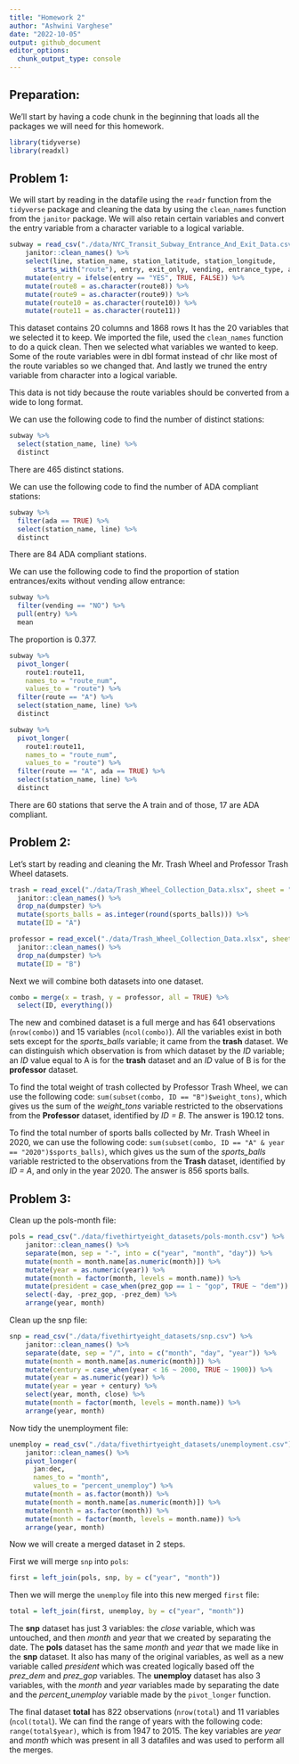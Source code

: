 ```yaml
---
title: "Homework 2"
author: "Ashwini Varghese"
date: "2022-10-05"
output: github_document
editor_options: 
  chunk_output_type: console
---
```


## Preparation:

We'll start by having a code chunk in the beginning that loads all the packages we will need for this homework.

```r
library(tidyverse)
library(readxl)
```


## Problem 1:

We will start by reading in the datafile using the `readr` function from the `tidyverse` package and cleaning the data by using the `clean_names` function from the `janitor` package. We will also retain certain variables and convert the entry variable from a character variable to a logical variable. 

```r
subway = read_csv("./data/NYC_Transit_Subway_Entrance_And_Exit_Data.csv") %>% 
    janitor::clean_names() %>% 
    select(line, station_name, station_latitude, station_longitude, 
      starts_with("route"), entry, exit_only, vending, entrance_type, ada) %>% 
    mutate(entry = ifelse(entry == "YES", TRUE, FALSE)) %>% 
    mutate(route8 = as.character(route8)) %>%  
    mutate(route9 = as.character(route9)) %>% 
    mutate(route10 = as.character(route10)) %>% 
    mutate(route11 = as.character(route11)) 
```

This dataset contains 20 columns and 1868 rows It has the 20 variables that we selected it to keep. We imported the file, used the `clean_names` function to do a quick clean. Then we selected what variables we wanted to keep. Some of the route variables were in dbl format instead of chr like most of the route variables so we changed that. And lastly we truned the entry variable from character into a logical variable. 

This data is not tidy because the route variables should be converted from a wide to long format.

We can use the following code to find the number of distinct stations:

```r
subway %>% 
  select(station_name, line) %>% 
  distinct
```

There are 465 distinct stations.

We can use the following code to find the number of ADA compliant stations:

```r
subway %>% 
  filter(ada == TRUE) %>% 
  select(station_name, line) %>% 
  distinct
```

There are 84 ADA compliant stations.

We can use the following code to find the proportion of station entrances/exits without vending allow entrance:

```r
subway %>% 
  filter(vending == "NO") %>% 
  pull(entry) %>% 
  mean
```

The proportion is 0.377.


```r
subway %>% 
  pivot_longer(
    route1:route11,
    names_to = "route_num",
    values_to = "route") %>% 
  filter(route == "A") %>% 
  select(station_name, line) %>% 
  distinct

subway %>% 
  pivot_longer(
    route1:route11,
    names_to = "route_num",
    values_to = "route") %>% 
  filter(route == "A", ada == TRUE) %>% 
  select(station_name, line) %>% 
  distinct
```

There are 60 stations that serve the A train and of those, 17 are ADA compliant.


## Problem 2:

Let's start by reading and cleaning the Mr. Trash Wheel and Professor Trash Wheel datasets. 

```r
trash = read_excel("./data/Trash_Wheel_Collection_Data.xlsx", sheet = "Mr. Trash Wheel", range = "A2:N549") %>% 
  janitor::clean_names() %>% 
  drop_na(dumpster) %>% 
  mutate(sports_balls = as.integer(round(sports_balls))) %>% 
  mutate(ID = "A")
```


```r
professor = read_excel("./data/Trash_Wheel_Collection_Data.xlsx", sheet = "Professor Trash Wheel", range = "A2:M96") %>% 
  janitor::clean_names() %>% 
  drop_na(dumpster) %>% 
  mutate(ID = "B")
```

Next we will combine both datasets into one dataset.

```r
combo = merge(x = trash, y = professor, all = TRUE) %>% 
  select(ID, everything())
```

The new and combined dataset is a full merge and has 641 observations (`nrow(combo)`) and 15 variables (`ncol(combo)`). All the variables exist in both sets except for the _sports_balls_ variable; it came from the **trash** dataset. We can distinguish which observation is from which dataset by the _ID_ variable; an _ID_ value equal to A is for the **trash** dataset and an _ID_ value of B is for the **professor** dataset. 

To find the total weight of trash collected by Professor Trash Wheel, we can use the following code: `sum(subset(combo, ID == "B")$weight_tons)`, which gives us the sum of the _weight_tons_ variable restricted to the observations from the **Professor** dataset, identified by _ID = B_. The answer is 190.12 tons.

To find the total number of sports balls collected by Mr. Trash Wheel in 2020, we can use the following code: `sum(subset(combo, ID == "A" & year == "2020")$sports_balls)`, which gives us the sum of the _sports_balls_ variable restricted to the observations from the **Trash** dataset, identified by _ID = A_, and only in the year 2020. The answer is 856 sports balls.


## Problem 3:

Clean up the pols-month file:

```r
pols = read_csv("./data/fivethirtyeight_datasets/pols-month.csv") %>% 
    janitor::clean_names() %>% 
    separate(mon, sep = "-", into = c("year", "month", "day")) %>%
    mutate(month = month.name[as.numeric(month)]) %>% 
    mutate(year = as.numeric(year)) %>% 
    mutate(month = factor(month, levels = month.name)) %>% 
    mutate(president = case_when(prez_gop == 1 ~ "gop", TRUE ~ "dem")) %>% 
    select(-day, -prez_gop, -prez_dem) %>% 
    arrange(year, month)
```

Clean up the snp file:

```r
snp = read_csv("./data/fivethirtyeight_datasets/snp.csv") %>% 
    janitor::clean_names() %>% 
    separate(date, sep = "/", into = c("month", "day", "year")) %>% 
    mutate(month = month.name[as.numeric(month)]) %>% 
    mutate(century = case_when(year < 16 ~ 2000, TRUE ~ 1900)) %>% 
    mutate(year = as.numeric(year)) %>% 
    mutate(year = year + century) %>% 
    select(year, month, close) %>% 
    mutate(month = factor(month, levels = month.name)) %>% 
    arrange(year, month) 
```

Now tidy the unemployment file:

```r
unemploy = read_csv("./data/fivethirtyeight_datasets/unemployment.csv") %>% 
    janitor::clean_names() %>% 
    pivot_longer(
      jan:dec,
      names_to = "month",
      values_to = "percent_unemploy") %>% 
    mutate(month = as.factor(month)) %>% 
    mutate(month = month.name[as.numeric(month)]) %>% 
    mutate(month = as.factor(month)) %>% 
    mutate(month = factor(month, levels = month.name)) %>% 
    arrange(year, month)
```


Now we will create a merged dataset in 2 steps.


First we will merge `snp` into `pols`:

```r
first = left_join(pols, snp, by = c("year", "month"))
```

Then we will merge the `unemploy` file into this new merged `first` file:

```r
total = left_join(first, unemploy, by = c("year", "month"))
```

The **snp** dataset has just 3 variables: the _close_ variable, which was untouched, and then _month_ and _year_ that we created by separating the date. The **pols** dataset has the same _month_ and _year_ that we made like in the **snp** dataset. It also has many of the original variables, as well as a new variable called _president_ which was created logically based off the _prez_dem_ and _prez_gop_ variables. The **unemploy** dataset has also 3 variables, with the _month_ and _year_ variables made by separating the date and the _percent_unemploy_ variable made by the `pivot_longer` function. 

The final dataset **total** has 822 observations (`nrow(total`) and 11 variables (`ncol(total`). We can find the range of years with the following code: `range(total$year)`, which is from 1947 to 2015. The key variables are _year_ and _month_ which was present in all 3 datafiles and was used to perform all the merges. 


